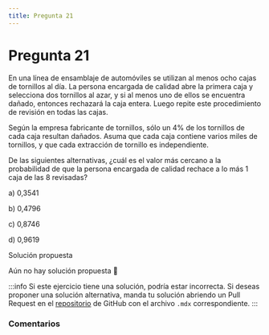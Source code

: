 ```yaml
---
title: Pregunta 21
---
```



# Pregunta 21

En una línea de ensamblaje de automóviles se utilizan al menos ocho cajas de tornillos al día. La persona encargada de calidad abre la primera caja y selecciona dos tornillos al azar, y si al menos uno de ellos se encuentra dañado, entonces rechazará la caja entera. Luego repite este procedimiento de revisión en todas las cajas.

Según la empresa fabricante de tornillos, sólo un $4 \%$ de los tornillos de cada caja resultan dañados. Asuma que cada caja contiene varios miles de tornillos, y que cada extracción de tornillo es independiente.

De las siguientes alternativas, ¿cuál es el valor más cercano a la probabilidad de que la persona encargada de calidad rechace a lo más 1 caja de las 8 revisadas?

a) 0,3541

b) 0,4796

c) 0,8746

d) 0,9619

<MDXDetails>
<summary>Solución propuesta</summary>

Aún no hay solución propuesta 🥲

:::info 
Si este ejercicio tiene una solución, podría estar incorrecta. Si deseas proponer una solución alternativa, manda tu solución abriendo
un Pull Request en el [repositorio](https://github.com/crow-rojas/apuntes-fundamentals/pulls) de GitHub con el archivo
`.mdx` correspondiente. 
:::

</MDXDetails>

### Comentarios

<Disqus
  url="https://crow-rojas.github.io/apuntes-fundamentals/docs/mathematics/probability-and-statistics/exercises/2016-2/p21"
  identifier="docs/mathematics/probability-and-statistics/exercises/2016-2/p21"
  title="2016-2 Probabilidades y Estadística - Pregunta 21"
/>
